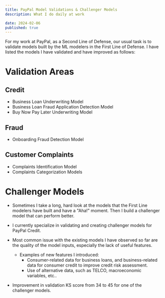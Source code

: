```yaml
---
title: PayPal Model Validations & Challenger Models
description: What I do daily at work

date: 2024-02-06
published: true
---
```


For my work at PayPal, as a Second Line of Defense, our usual task is to validate models built by the ML modelers in the First Line of Defense. I have listed the models I have validated and have improved as follows:

# Validation Areas

## Credit

- Business Loan Underwriting Model
- Business Loan Fraud Application Detection Model
- Buy Now Pay Later Underwriting Model

## Fraud

- Onboarding Fraud Detection Model

## Customer Complaints

- Complaints Identification Model
- Complaints Categorization Models

# Challenger Models

- Sometimes I take a long, hard look at the models that the First Line modelers have built and have a "Aha!" moment. Then I build a challenger model that can perform better.
- I currently specialize in validating and creating challenger models for PayPal Credit.
- Most common issue with the existing models I have observed so far are the quality of the model inputs, especially the lack of useful features.

  - Examples of new features I introduced:
    - Consumer-related data for business loans, and business-related data for consumer credit to improve credit risk assessment.
    - Use of alternative data, such as TELCO, macroeconomic variables, etc..

- Improvement in validation KS score from 34 to 45 for one of the challenger models.
